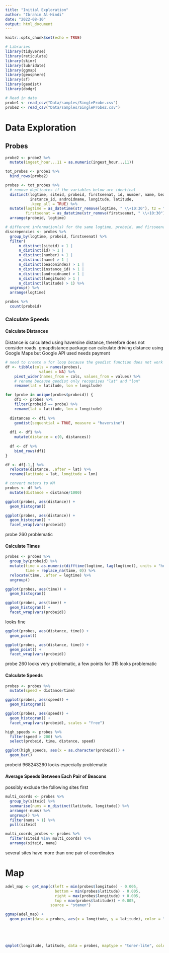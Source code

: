 ```yaml
---
title: "Initial Exploration"
author: "Ibrahim Al-Hindi"
date: "2022-08-10"
output: html_document
---
```


```r
knitr::opts_chunk$set(echo = TRUE)
```

```r
# Libraries
library(tidyverse)
library(reticulate)
library(skimr)
library(lubridate)
library(ggmap)
library(geosphere)
library(sf)
library(geodist)
library(dodgr)
```

```r
# Read in data
probe1 <- read_csv("Data/samples/SingleProbe.csv")
probe2 <- read_csv("Data/samples/SingleProbe2.csv")
```



# Data Exploration

## Probes

```r
probe2 <- probe2 %>% 
  mutate(ingest_hour...11 = as.numeric(ingest_hour...11))

tot_probes <- probe1 %>% 
  bind_rows(probe2)

probes <- tot_probes %>%
  # remove duplicates if the variables below are identical
  distinct(logtime, siteid, probeid, firstseenat, id, number, name, beaconindex,
           instance_id, androidname, longitude, latitude,
           .keep_all = TRUE) %>% 
  mutate(logtime = as_datetime(str_remove(logtime, " \\+10:30"), tz = "UTC"),
         firstseenat = as_datetime(str_remove(firstseenat, " \\+10:30"), tz = "UTC")) %>% 
  arrange(probeid, logtime)

# different information(s) for the same logtime, probeid, and firsseenat
discrepencies <- probes %>% 
  group_by(logtime, probeid, firstseenat) %>% 
  filter(
      n_distinct(siteid) > 1 |
      n_distinct(id) > 1 |
      n_distinct(number) > 1 |
      n_distinct(name) > 1 |
      n_distinct(beaconindex) > 1 |
      n_distinct(instance_id) > 1 |
      n_distinct(androidname) > 1 |
      n_distinct(longitude) > 1 |
      n_distinct(latitude) > 1) %>% 
  ungroup() %>% 
  arrange(logtime)
```

```r
probes %>% 
  count(probeid)
```


### Calculate Speeds

#### Calculate Distances

Distance is calculated using haversine distance, therefore does not consider roads.
gmapdistance package can calculate driving distance using Google Maps but Google API used needs payment

```r
# need to create a for loop because the geodist function does not work with grouped data
df <- tibble(cols = names(probes),
               values = NA) %>%
    pivot_wider(names_from = cols, values_from = values) %>%
    # rename because geodist only recognises "lat" and "lon"
    rename(lat = latitude, lon = longitude)

for (probe in unique(probes$probeid)) {
    df1 <- probes %>% 
    filter(probeid == probe) %>% 
    rename(lat = latitude, lon = longitude)
  
  distances <- df1 %>%  
    geodist(sequential = TRUE, measure = "haversine")
  
  df1 <- df1 %>% 
    mutate(distance = c(0, distances))
  
  df <- df %>% 
    bind_rows(df1)
}

df <- df[-1,] %>% 
  relocate(distance, .after = lat) %>% 
  rename(latitude = lat, longitude = lon)

# convert meters to KM
probes <- df %>% 
  mutate(distance = distance/1000)
```

```r
ggplot(probes, aes(distance)) +
  geom_histogram()

ggplot(probes, aes(distance)) +
  geom_histogram() +
  facet_wrap(vars(probeid))
```
probe 260 problematic

#### Calculate Times

```r
probes <- probes %>%
  group_by(probeid) %>% 
  mutate(time = as.numeric(difftime(logtime, lag(logtime)), units = "hours"),
         time = replace_na(time, 0)) %>% 
  relocate(time, .after = logtime) %>% 
  ungroup()
```

```r
ggplot(probes, aes(time)) +
  geom_histogram()

ggplot(probes, aes(time)) +
  geom_histogram() +
  facet_wrap(vars(probeid))
```

looks fine


```r
ggplot(probes, aes(distance, time)) +
  geom_point()

ggplot(probes, aes(distance, time)) +
  geom_point() +
  facet_wrap(vars(probeid))
```

probe 260 looks very problematic, a few points for 315 looks problematic

#### Calculate Speeds

```r
probes <- probes %>% 
  mutate(speed = distance/time)
```

```r
ggplot(probes, aes(speed)) +
  geom_histogram()

ggplot(probes, aes(speed)) +
  geom_histogram() +
  facet_wrap(vars(probeid), scales = "free")
```



```r
high_speeds <- probes %>% 
  filter(speed > 200) %>% 
  select(probeid, time, distance, speed)

ggplot(high_speeds, aes(x = as.character(probeid))) +
  geom_bar()
```

probeid 968243260 looks especially problematic

#### Average Speeds Between Each Pair of Beacons

possibly exclude the following sites first

```r
multi_coords <- probes %>% 
  group_by(siteid) %>% 
  summarise(nums = n_distinct(latitude, longitude)) %>% 
  arrange(-nums) %>% 
  ungroup() %>% 
  filter(nums > 1) %>% 
  pull(siteid)

multi_coords_probes <- probes %>% 
  filter(siteid %in% multi_coords) %>% 
  arrange(siteid, name)
```

several sites have more than one pair of coordinates





















# Map

```r
adel_map <- get_map(c(left = min(probes$longitude) - 0.005,
                      bottom = min(probes$latitude) - 0.005,
                      right = max(probes$longitude) + 0.005,
                      top = max(probes$latitude)) + 0.005,
                    source = "stamen")

ggmap(adel_map) +
  geom_point(data = probes, aes(x = longitude, y = latitude), color = "red")





qmplot(longitude, latitude, data = probes, maptype = "toner-lite", color = I("red"))
  


```







